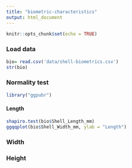 ```yaml
---
title: "biometric-characteristics"
output: html_document
---
```


```r
knitr::opts_chunk$set(echo = TRUE)
```

### Load data

```r
bio= read.csv('data/shell-biometrics.csv')
str(bio)
```


### Normality test

```r
library("ggpubr")
```

#### Length

```r
shapiro.test(bio$Shell_Length_mm)
ggqqplot(bio$Shell_Width_mm, ylab = "Length")
```

### Width


### Height